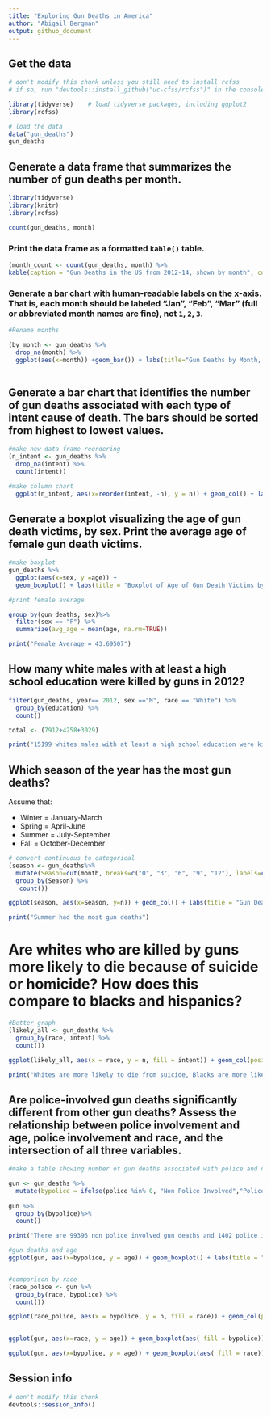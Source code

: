 ```yaml
---
title: "Exploring Gun Deaths in America"
author: "Abigail Bergman"
output: github_document
---
```


## Get the data

```r
# don't modify this chunk unless you still need to install rcfss
# if so, run "devtools::install_github("uc-cfss/rcfss")" in the console first

library(tidyverse)    # load tidyverse packages, including ggplot2 
library(rcfss)

# load the data
data("gun_deaths")
gun_deaths
```

## Generate a data frame that summarizes the number of gun deaths per month.
```r
library(tidyverse)
library(knitr)
library(rcfss)

count(gun_deaths, month) 

```

### Print the data frame as a formatted `kable()` table.

```r
(month_count <- count(gun_deaths, month) %>%
kable(caption = "Gun Deaths in the US from 2012-14, shown by month", col.names = c("Month","Number of Gun Deaths")))
```

### Generate a bar chart with human-readable labels on the x-axis. That is, each month should be labeled "Jan", "Feb", "Mar" (full or abbreviated month names are fine), not `1`, `2`, `3`.

```r
#Rename months 

(by_month <- gun_deaths %>%
  drop_na(month) %>%
  ggplot(aes(x=month)) +geom_bar()) + labs(title="Gun Deaths by Month, 2012-14", x = "Month", y = "Gun Deaths") + scale_x_discrete(limits = c("1","2","3","4","5","6","7","8","9","10","11","12"), labels = c("Jan", "Feb", "Mar", "Apr", "May", "Jun", "Jul", "Aug", "Sep", "Oct", "Nov", "Dec"))
  

```

## Generate a bar chart that identifies the number of gun deaths associated with each type of intent cause of death. The bars should be sorted from highest to lowest values.

```r
#make new data frame reordering 
(n_intent <- gun_deaths %>%
  drop_na(intent) %>%
  count(intent))

#make column chart
  ggplot(n_intent, aes(x=reorder(intent, -n), y = n)) + geom_col() + labs(title = "Number of gun deaths by intent 2012-14", x = "Intent", y = "Number of deaths") 


```

## Generate a boxplot visualizing the age of gun death victims, by sex. Print the average age of female gun death victims.

```r
#make boxplot
gun_deaths %>%
  ggplot(aes(x=sex, y =age)) +
  geom_boxplot() + labs(title = "Boxplot of Age of Gun Death Victims by Sex 2012-14")

#print female average

group_by(gun_deaths, sex)%>%
  filter(sex == "F") %>%
  summarize(avg_age = mean(age, na.rm=TRUE))

print("Female Average = 43.69507")

```

## How many white males with at least a high school education were killed by guns in 2012?

```r
filter(gun_deaths, year== 2012, sex =="M", race == "White") %>%
  group_by(education) %>%
  count()

total <- (7912+4258+3029)

print("15199 whites males with at least a high school education were killed by guns in 2012")


```

## Which season of the year has the most gun deaths?

Assume that:

* Winter = January-March
* Spring = April-June
* Summer = July-September
* Fall = October-December

```r
# convert continuous to categorical
(season <- gun_deaths%>% 
  mutate(Season=cut(month, breaks=c("0", "3", "6", "9", "12"), labels=c("Winter","Spring","Summer", "Fall"))) %>%
  group_by(Season) %>%
   count())

ggplot(season, aes(x=Season, y=n)) + geom_col() + labs(title = "Gun Deaths by Season, 2012-14", y = "Gun deaths") 

print("Summer had the most gun deaths")


```

# Are whites who are killed by guns more likely to die because of suicide or homicide? How does this compare to blacks and hispanics?

```r

#Better graph
(likely_all <- gun_deaths %>%
  group_by(race, intent) %>%
  count())

ggplot(likely_all, aes(x = race, y = n, fill = intent)) + geom_col(position = "fill") + labs(title = "Comparison of Homicide vs. Suicide over Whites, Blacks, and Hispanics", x = "Race", y = "Gun Deaths") + scale_y_continuous(labels = scales::percent)

print("Whites are more likely to die from suicide, Blacks are more likely to die from homicide, Hispanics are more likely to die from homicide")


```

## Are police-involved gun deaths significantly different from other gun deaths? Assess the relationship between police involvement and age, police involvement and race, and the intersection of all three variables.

```r
#make a table showing number of gun deaths associated with police and not associated with police

gun <- gun_deaths %>%
  mutate(bypolice = ifelse(police %in% 0, "Non Police Involved","Police Involved"))
 
gun %>%
  group_by(bypolice)%>%
  count()

print("There are 99396 non police involved gun deaths and 1402 police involved gun deaths")

#gun deaths and age
ggplot(gun, aes(x=bypolice, y = age)) + geom_boxplot() + labs(title = "Police Involved vs Non Police Involved Deaths, By Age, 2012-14", y = "Age of Victim", x = "Shooting Type")


#comparison by race
(race_police <- gun %>%
  group_by(race, bypolice) %>%
  count())

ggplot(race_police, aes(x = bypolice, y = n, fill = race)) + geom_col(position = "fill") + labs("Police Involved vs Non Police Involved Deaths, By Race, 2012-14", y = "Percentage of Gun Deaths", x = "Shooting Type") + scale_y_continuous(labels = scales::percent)
                                                                                            #All three variables

ggplot(gun, aes(x=race, y = age)) + geom_boxplot(aes( fill = bypolice)) + coord_flip() + guides(fill = guide_legend(title = "Shooting type")) + labs(title = "Race and Age by Shooting Type", x = "Age", y = "Race")

ggplot(gun, aes(x=bypolice, y = age)) + geom_boxplot(aes( fill = race)) + guides(fill = guide_legend(title = "Race")) + labs(x = "Shooting Type", y = "Age", title = "Shooting Type by Age and Race")

```

## Session info

```r
# don't modify this chunk
devtools::session_info()
```


